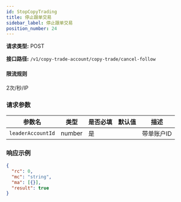 ```yaml
---
id: StopCopyTrading
title: 停止跟单交易
sidebar_label: 停止跟单交易
position_number: 24
---
```


**请求类型:** POST

**接口路径:** `/v1/copy-trade-account/copy-trade/cancel-follow`

#### 限流规则

2次/秒/IP

### 请求参数

| 参数名              | 类型   | 是否必填 | 默认值 | 描述       |
| ----------------- | ------ | --------- | ------- | ----------------- |
| `leaderAccountId` | number | 是       |         | 带单账户ID |

### 响应示例

```json title="响应"
{
  "rc": 0,
  "mc": "string",
  "ma": [{}],
  "result": true
}
```